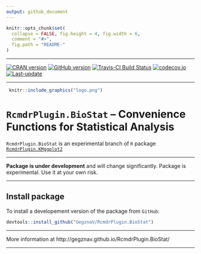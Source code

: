 ```yaml
---
output: github_document
---
```


<!-- README.md is generated from README.Rmd. Please edit that file -->
 
```r
knitr::opts_chunk$set(
  collapse = FALSE, fig.height = 4, fig.width = 6,
  comment = "#>",
  fig.path = "README-"
)
```

***

[![CRAN version](http://www.r-pkg.org/badges/version/RcmdrPlugin.BioStat)](https://cran.rstudio.com/web/packages/RcmdrPlugin.BioStat/index.html)
[![GitHub version](https://img.shields.io/badge/GitHub-v`r packageVersion("RcmdrPlugin.BioStat")`-brightgreen.svg)](https://github.com/GegznaV/RcmdrPlugin.BioStat)
[![Travis-CI Build Status](https://travis-ci.org/GegznaV/RcmdrPlugin.BioStat.png?branch=master)](https://travis-ci.org/GegznaV/RcmdrPlugin.BioStat)
[![codecov.io](https://codecov.io/github/GegznaV/RcmdrPlugin.BioStat/coverage.svg?branch=master)](https://codecov.io/github/GegznaV/RcmdrPlugin.BioStat?branch=master)
[![Last-update](https://img.shields.io/badge/last%20update-`r gsub('-', '--', Sys.Date())`-yellowgreen.svg)](/commits/master)

***

<!-- 
```r
 knitr::include_graphics("https://raw.githubusercontent.com/GegznaV/RcmdrPlugin.BioStat/master/docs/logo.png") 
 ``` 
 -->

```r
 knitr::include_graphics("logo.png") 
``` 
 

`RcmdrPlugin.BioStat` – Convenience Functions for Statistical Analysis
===========================================================

`RcmdrPlugin.BioStat` is an experimental branch of `R` package [`RcmdrPlugin.KMggplot2`](https://cran.r-project.org/web/packages/RcmdrPlugin.KMggplot2/index.html)

***

**Package is under development** and will change significantly. Package is experimental. Use it at your own risk.

***

## Install package

To install a developement version of the package from `GitHub`:

```r
devtools::install_github("GegznaV/RcmdrPlugin.BioStat")
```


<!-- * * * -->

<!--  <p align="right"> </p>     -->



***

More information at http://gegznav.github.io/RcmdrPlugin.BioStat/

***
